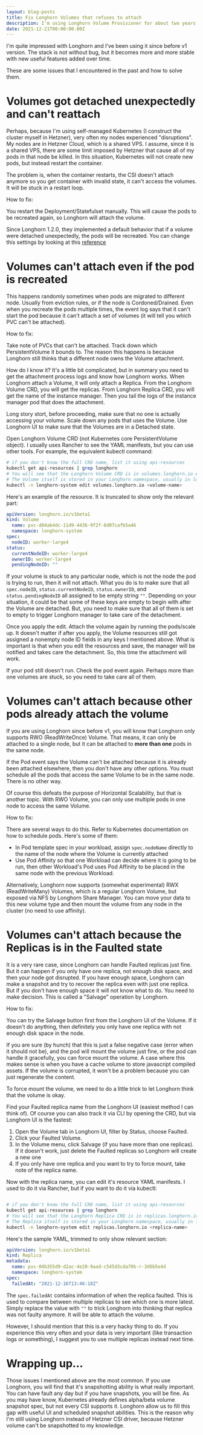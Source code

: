 ```yaml
---
layout: blog-posts
title: Fix Longhorn Volumes that refuses to attach
description: I'm using Longhorn Volume Provisioner for about two years. It is quite stable with some little buggy behaviour sometimes. Here's how to fix for some issues
date: 2021-12-21T00:00:00.00Z
---
```


I'm quite impressed with Longhorn and I've been using it since before v1 version. The stack is not without bug, but it becomes more and more stable with 
new useful features added over time.

These are some issues that I encountered in the past and how to solve them.

# Volumes got detached unexpectedly and can't reattach

Perhaps, because I'm using self-managed Kubernetes (I construct the cluster myself in Hetzner), very often my nodes experienced "disruptions". My nodes are
in Hetzner Cloud, which is a shared VPS. I assume, since it is a shared VPS, there are some limit imposed by Hetzner that cause all of my pods in that node 
be killed. In this situation, Kubernetes will not create new pods, but instead restart the container.

The problem is, when the container restarts, the CSI doesn't attach anymore so you get container with invalid state, it can't access the volumes. 
It will be stuck in a restart loop.

How to fix:

You restart the Deployment/Statefulset manually. This will cause the pods to be recreated again, so Longhorn will attach the volume.

Since Longhorn 1.2.0, they implemented a default behavior that if a volume were detached unexpectedly, the pods will be recreated. You can change 
this settings by looking at this [reference](https://longhorn.io/docs/1.2.0/references/settings/#automatically-delete-workload-pod-when-the-volume-is-detached-unexpectedly)

# Volumes can't attach even if the pod is recreated

This happens randomly sometimes when pods are migrated to different node. Usually from eviction rules, or if the node is Cordoned/Drained.
Even when you recreate the pods multiple times, the event log says that it can't start the pod because it can't attach a set of volumes (it will tell you 
which PVC can't be attached).

How to fix:

Take note of PVCs that can't be attached. Track down which PersistentVolume it bounds to. The reason this happens is because Longhorn still thinks that a 
different node owns the Volume attachment. 

How do I know it? It's a little bit complicated, but in summary you need to get the attachment process logs and know how Longhorn works. When Longhorn attach 
a Volume, it will only attach a Replica. From the Longhorn Volume CRD, you will get the replicas. From Longhorn Replica CRD, you will get the name of the 
instance manager. Then you tail the logs of the instance manager pod that does the attachment.

Long story stort, before proceeding, make sure that no one is actually accessing your volume. Scale down any pods that uses the Volume. Use Longhorn UI to 
make sure that the Volumes are in a Detached state.

Open Longhorn Volume CRD (not Kubernetes core PersistentVolume object). I usually uses Rancher to see the YAML manifests, but you can use other tools. 
For example, the equivalent kubectl command:

```bash
# if you don't know the full CRD name, list it using api-resources
kubectl get api-resources | grep longhorn
# You will see that the Longhorn Volume CRD is in volumes.longhorn.io API
# The Volume itself is stored in your Longhorn namespace, usually in longhorn-system
kubectl -n longhorn-system edit volumes.longhorn.io <volume-name>
```

Here's an example of the resource. It is truncated to show only the relevant part:

```yaml
apiVersion: longhorn.io/v1beta1
kind: Volume
  name: pvc-d84ab4dc-11d9-4436-9f2f-8d07cafb5a46
  namespace: longhorn-system
spec:
  nodeID: worker-large4
status:
  currentNodeID: worker-large4
  ownerID: worker-large4
  pendingNodeID: ""
```

If your volume is stuck to any particular node, which is not the node the pod is trying to run, then it will not attach. What you do is to make sure that
all `spec.nodeID`, `status.currentNodeID`, `status.ownerID`, and `status.pendingNodeID` all assigned to be empty string `""`. Depending on your situation,
it could be that some of these keys are empty to begin with after the Volume are detached. But, you need to make sure that all of them is set to empty 
to trigger Longhorn manager to take care of the detachment.

Once you apply the edit. Attach the volume again by running the pods/scale up. It doesn't matter if after you apply, the Volume resources still got assigned 
a nonempty node ID fields in any keys I mentioned above. What is important is that when you edit the resources and save, the manager will be notified 
and takes care the detachment. So, this time the attachment will work.

If your pod still doesn't run. Check the pod event again. Perhaps more than one volumes are stuck, so you need to take care all of them.

# Volumes can't attach because other pods already attach the volume

If you are using Longhorn since before v1, you will know that Longhorn only supports RWO (ReadWriteOnce) Volume. That means, it can only be attached 
to a single node, but it can be attached to **more than one** pods in the same node.

If the Pod event says the Volume can't be attached because it is already been attached elsewhere, then you don't have any other options. You must schedule
all the pods that access the same Volume to be in the same node. There is no other way.

Of course this defeats the purpose of Horizontal Scalability, but that is another topic. With RWO Volume, you can only use multiple pods in one node to 
access the same Volume.

How to fix:

There are several ways to do this. Refer to Kubernetes documentation on how to schedule pods. Here's some of them:
- In Pod template spec in your workload, assign `spec.nodeName` directly to the name of the node where the Volume is currently attached
- Use Pod Affinity so that one Workload can decide where it is going to be run, then other Workload's Pod uses Pod Affinity to be placed in the same node 
  with the previous Workload.

Alternatively, Longhorn now supports (somewhat experimental) RWX (ReadWriteMany) Volumes, which is a regular Longhorn Volume, but exposed via NFS by 
Longhorn Share Manager.
You can move your data to this new volume type and then mount the volume from any node in the cluster (no need to use affinity).

# Volumes can't attach because the Replicas is in the Faulted state

It is a very rare case, since Longhorn can handle Faulted replicas just fine. But it can happen if you only have one replica, not enough disk space, and then 
your node got disrupted. If you have enough space, Longhorn can make a snapshot and try to recover the replica even with just one replica. But if you don't 
have enough space it will not know what to do. You need to make decision. This is called a "Salvage" operation by Longhorn.

How to fix:

You can try the Salvage button first from the Longhorn UI of the Volume. If it doesn't do anything, then definitely you only have one replica with not 
enough disk space in the node.

If you are sure (by hunch) that this is just a false negative case (error when it should not be), and the pod will mount the volume just fine, or the pod can handle
it gracefully, you can force mount the volume. A case where this makes sense is when you have a cache volume to store javascript compiled assets. 
If the volume is corrupted, it won't be a problem because you can just regenerate the content.

To force mount the volume, we need to do a little trick to let Longhorn think that the volume is okay.

Find your Faulted replica name from the Longhorn UI (easiest method I can think of). Of course you can also track it via CLI by opening the CRD,
but via Longhorn UI is the fastest:

1. Open the Volume tab in Longhorn UI, filter by Status, choose Faulted.
2. Click your Faulted Volume.
3. In the Volume menu, click Salvage (if you have more than one replicas). If it doesn't work, just delete the Faulted replicas so Longhorn will create 
   a new one
4. If you only have one replica and you want to try to force mount, take note of the replica name.

Now with the replica name, you can edit it's resource YAML manifests. I used to do it via Rancher, but if you want to do it via kubectl:

```bash

# if you don't know the full CRD name, list it using api-resources
kubectl get api-resources | grep longhorn
# You will see that the Longhorn Replica CRD is in replicas.longhorn.io API
# The Replica itself is stored in your Longhorn namespace, usually in longhorn-system
kubectl -n longhorn-system edit replicas.longhorn.io <replica-name>
```

Here's the sample YAML, trimmed to only show relevant section:

```yaml
apiVersion: longhorn.io/v1beta1
kind: Replica
metadata:
  name: pvc-04b355d9-d2ac-4e20-9aad-c545d3cda70b-r-3d6b5e4d
  namespace: longhorn-system
spec:
  failedAt: "2021-12-16T13:46:18Z"
```

The `spec.failedAt` contains information of when the replica faulted. This is used to compare between multiple replicas to see which one is more latest.
Simply replace the value with `""` to trick Longhorn into thinking that replica was not faulty anymore. It will be able to attach the volume.

However, I should mention that this is a very hacky thing to do. If you experience this very often and your data is very important (like transaction logs or something),
I suggest you to use multiple replicas instead next time.

# Wrapping up...

Those issues I mentioned above are the most common. If you use Longhorn, you will find that it's snapshotting ability is what really important.
You can have fault any day but if you have snapshots, you will be fine. As you may have know, Kubernetes already defines alpha/beta volume snapshot spec, 
but not every CSI supports it. Longhorn allow us to fill this gap with useful UI and scheduled snapshot abilities. This is the reason why I'm still using 
Longhorn instead of Hetzner CSI driver, because Hetzner volume can't be snapshotted to my knowledge.

